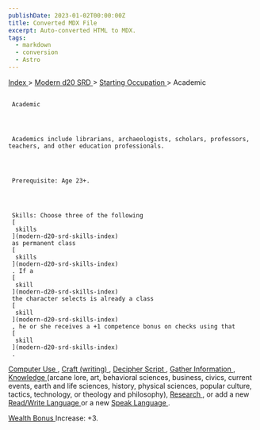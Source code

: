 ```yaml
---
publishDate: 2023-01-02T00:00:00Z
title: Converted MDX File
excerpt: Auto-converted HTML to MDX.
tags:
  - markdown
  - conversion
  - Astro
---
```


[
Index
](-index) >
[
Modern d20 SRD
](modern-d20-srd-index) >
[
Starting Occupation
](modern-d20-srd-starting-occupation-index) > Academic

##

     Academic




     Academics include librarians, archaeologists, scholars, professors, teachers, and other education professionals.




     Prerequisite: Age 23+.




     Skills: Choose three of the following
     [
      skills
     ](modern-d20-srd-skills-index)
     as permanent class
     [
      skills
     ](modern-d20-srd-skills-index)
     . If a
     [
      skill
     ](modern-d20-srd-skills-index)
     the character selects is already a class
     [
      skill
     ](modern-d20-srd-skills-index)
     , he or she receives a +1 competence bonus on checks using that
     [
      skill
     ](modern-d20-srd-skills-index)
     .

[
Computer Use
](modern-d20-srd-skills-computer-use)
,
[
Craft
(writing)
](modern-d20-srd-skills-craft-writing)
,
[
Decipher
Script
](modern-d20-srd-skills-decipher-script)
,
[
Gather Information
](modern-d20-srd-skills-gather-information)
,
[
Knowledge
](modern-d20-srd-skills-knowledge)
(arcane lore, art, behavioral sciences, business, civics, current events, earth and life sciences, history, physical sciences, popular culture, tactics, technology, or theology and philosophy),
[
Research
](modern-d20-srd-skills-research)
, or add a new
[
Read/Write
Language
](modern-d20-srd-skills-read-write-language)
or a new
[
Speak
Language
](modern-d20-srd-skills-speak-language)
.

[
Wealth Bonus
](modern-d20-srd-wealth-wealth-bonus)
Increase: +3.
